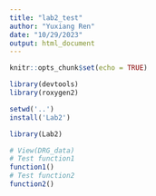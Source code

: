 ```yaml
---
title: "lab2_test"
author: "Yuxiang Ren"
date: "10/29/2023"
output: html_document
---
```


```r
knitr::opts_chunk$set(echo = TRUE)
```
```r
library(devtools)
library(roxygen2)
```

```r

setwd('..') 
install('Lab2')
```
```r
library(Lab2)
```

```r
# View(DRG_data)
# Test function1
function1()
# Test function2
function2()
```

